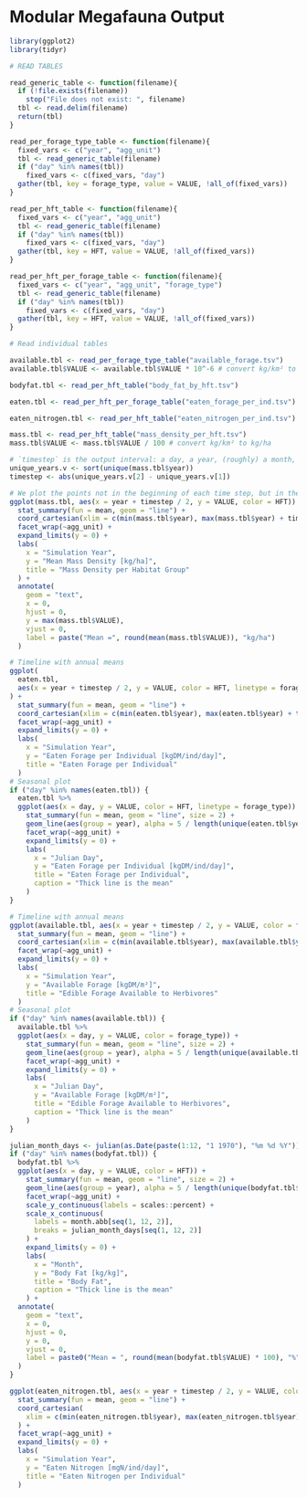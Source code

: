 <!--
SPDX-FileCopyrightText: 2020 Wolfgang Traylor <wolfgang.traylor@senckenberg.de>

SPDX-License-Identifier: CC0-1.0
-->

# Modular Megafauna Output

```r
library(ggplot2)
library(tidyr)

# READ TABLES

read_generic_table <- function(filename){
  if (!file.exists(filename))
    stop("File does not exist: ", filename)
  tbl <- read.delim(filename)
  return(tbl)
}

read_per_forage_type_table <- function(filename){
  fixed_vars <- c("year", "agg_unit")
  tbl <- read_generic_table(filename)
  if ("day" %in% names(tbl))
    fixed_vars <- c(fixed_vars, "day")
  gather(tbl, key = forage_type, value = VALUE, !all_of(fixed_vars))
}

read_per_hft_table <- function(filename){
  fixed_vars <- c("year", "agg_unit")
  tbl <- read_generic_table(filename)
  if ("day" %in% names(tbl))
    fixed_vars <- c(fixed_vars, "day")
  gather(tbl, key = HFT, value = VALUE, !all_of(fixed_vars))
}

read_per_hft_per_forage_table <- function(filename){
  fixed_vars <- c("year", "agg_unit", "forage_type")
  tbl <- read_generic_table(filename)
  if ("day" %in% names(tbl))
    fixed_vars <- c(fixed_vars, "day")
  gather(tbl, key = HFT, value = VALUE, !all_of(fixed_vars))
}

# Read individual tables

available.tbl <- read_per_forage_type_table("available_forage.tsv")
available.tbl$VALUE <- available.tbl$VALUE * 10^-6 # convert kg/km² to kg/m²

bodyfat.tbl <- read_per_hft_table("body_fat_by_hft.tsv")

eaten.tbl <- read_per_hft_per_forage_table("eaten_forage_per_ind.tsv")

eaten_nitrogen.tbl <- read_per_hft_table("eaten_nitrogen_per_ind.tsv")

mass.tbl <- read_per_hft_table("mass_density_per_hft.tsv")
mass.tbl$VALUE <- mass.tbl$VALUE / 100 # convert kg/km² to kg/ha

# `timestep` is the output interval: a day, a year, (roughly) a month, or a decade.
unique_years.v <- sort(unique(mass.tbl$year))
timestep <- abs(unique_years.v[2] - unique_years.v[1])
```

```r
# We plot the points not in the beginning of each time step, but in the middle.
ggplot(mass.tbl, aes(x = year + timestep / 2, y = VALUE, color = HFT)) +
  stat_summary(fun = mean, geom = "line") +
  coord_cartesian(xlim = c(min(mass.tbl$year), max(mass.tbl$year) + timestep)) +
  facet_wrap(~agg_unit) +
  expand_limits(y = 0) +
  labs(
    x = "Simulation Year",
    y = "Mean Mass Density [kg/ha]",
    title = "Mass Density per Habitat Group"
  ) +
  annotate(
    geom = "text",
    x = 0,
    hjust = 0,
    y = max(mass.tbl$VALUE),
    vjust = 0,
    label = paste("Mean =", round(mean(mass.tbl$VALUE)), "kg/ha")
  )
```

```r
# Timeline with annual means
ggplot(
  eaten.tbl,
  aes(x = year + timestep / 2, y = VALUE, color = HFT, linetype = forage_type)
) +
  stat_summary(fun = mean, geom = "line") +
  coord_cartesian(xlim = c(min(eaten.tbl$year), max(eaten.tbl$year) + timestep)) +
  facet_wrap(~agg_unit) +
  expand_limits(y = 0) +
  labs(
    x = "Simulation Year",
    y = "Eaten Forage per Individual [kgDM/ind/day]",
    title = "Eaten Forage per Individual"
  )
# Seasonal plot
if ("day" %in% names(eaten.tbl)) {
  eaten.tbl %>%
  ggplot(aes(x = day, y = VALUE, color = HFT, linetype = forage_type)) +
    stat_summary(fun = mean, geom = "line", size = 2) +
    geom_line(aes(group = year), alpha = 5 / length(unique(eaten.tbl$year))) +
    facet_wrap(~agg_unit) +
    expand_limits(y = 0) +
    labs(
      x = "Julian Day",
      y = "Eaten Forage per Individual [kgDM/ind/day]",
      title = "Eaten Forage per Individual",
      caption = "Thick line is the mean"
    )
}
```

```r
# Timeline with annual means
ggplot(available.tbl, aes(x = year + timestep / 2, y = VALUE, color = forage_type)) +
  stat_summary(fun = mean, geom = "line") +
  coord_cartesian(xlim = c(min(available.tbl$year), max(available.tbl$year) + timestep)) +
  facet_wrap(~agg_unit) +
  expand_limits(y = 0) +
  labs(
    x = "Simulation Year",
    y = "Available Forage [kgDM/m²]",
    title = "Edible Forage Available to Herbivores"
  )
# Seasonal plot
if ("day" %in% names(available.tbl)) {
  available.tbl %>%
  ggplot(aes(x = day, y = VALUE, color = forage_type)) +
    stat_summary(fun = mean, geom = "line", size = 2) +
    geom_line(aes(group = year), alpha = 5 / length(unique(available.tbl$year))) +
    facet_wrap(~agg_unit) +
    expand_limits(y = 0) +
    labs(
      x = "Julian Day",
      y = "Available Forage [kgDM/m²]",
      title = "Edible Forage Available to Herbivores",
      caption = "Thick line is the mean"
    )
}

```

```r
julian_month_days <- julian(as.Date(paste(1:12, "1 1970"), "%m %d %Y"))
if ("day" %in% names(bodyfat.tbl)) {
  bodyfat.tbl %>%
  ggplot(aes(x = day, y = VALUE, color = HFT)) +
    stat_summary(fun = mean, geom = "line", size = 2) +
    geom_line(aes(group = year), alpha = 5 / length(unique(bodyfat.tbl$year))) +
    facet_wrap(~agg_unit) +
    scale_y_continuous(labels = scales::percent) +
    scale_x_continuous(
      labels = month.abb[seq(1, 12, 2)],
      breaks = julian_month_days[seq(1, 12, 2)]
    ) +
    expand_limits(y = 0) +
    labs(
      x = "Month",
      y = "Body Fat [kg/kg]",
      title = "Body Fat",
      caption = "Thick line is the mean"
    ) +
  annotate(
    geom = "text",
    x = 0,
    hjust = 0,
    y = 0,
    vjust = 0,
    label = paste0("Mean = ", round(mean(bodyfat.tbl$VALUE) * 100), "%")
  )
}
```

```r
ggplot(eaten_nitrogen.tbl, aes(x = year + timestep / 2, y = VALUE, color = HFT)) +
  stat_summary(fun = mean, geom = "line") +
  coord_cartesian(
    xlim = c(min(eaten_nitrogen.tbl$year), max(eaten_nitrogen.tbl$year) + timestep)
  ) +
  facet_wrap(~agg_unit) +
  expand_limits(y = 0) +
  labs(
    x = "Simulation Year",
    y = "Eaten Nitrogen [mgN/ind/day]",
    title = "Eaten Nitrogen per Individual"
  )
```

